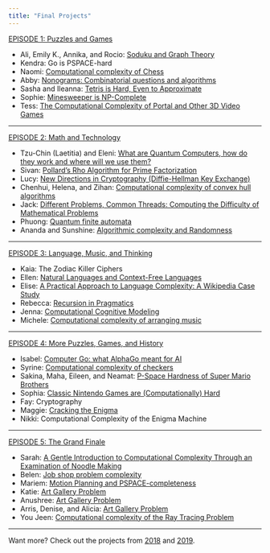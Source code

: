 ```yaml
---
title: "Final Projects"
---
```


[EPISODE 1: Puzzles and Games](https://smith.hosted.panopto.com/Panopto/Pages/Viewer.aspx?id=edbbaf2e-fb9a-4cf8-a444-aba9003a8c31)

 - Ali, Emily K., Annika, and Rocio:	[Soduku and Graph Theory](https://medium.com/smith-hcv/can-you-effectively-solve-sudoku-290d9b6fd77c)
 - Kendra:	Go is PSPACE-hard
 - Naomi:	[Computational complexity of Chess](https://medium.com/smith-hcv/computational-complexity-of-a-game-of-nxn-chess-e000f2070d8a)
 - Abby:	[Nonograms: Combinatorial questions and algorithms](https://medium.com/smith-hcv/solving-hard-instances-of-nonograms-35c68e4a26df)
 - Sasha and Ileanna:	[Tetris is Hard, Even to Approximate](https://medium.com/smith-hcv/np-completeness-of-tetris-ebbb24c7ba7a)
 - Sophie: [Minesweeper is NP-Complete](https://medium.com/smith-hcv/minesweeper-is-np-complete-47e37895cc52)
 - Tess:	[The Computational Complexity of Portal and Other 3D Video Games](https://medium.com/smith-hcv/the-computational-complexity-of-portal-and-other-3d-video-games-bd747963e1a9)

<hr>
[EPISODE 2: Math and Technology](https://smith.hosted.panopto.com/Panopto/Pages/Viewer.aspx?id=38902a36-001a-42ff-9471-abaa003cda1b)

 - Tzu-Chin (Laetitia) and Eleni:	[What are Quantum Computers, how do they work and where will we use them?](https://medium.com/what-are-quantum-computers-and-why-should-you-care/what-are-quantum-computers-and-why-should-you-ca-7ab5f5cfb0f7)
 - Sivan:	[Pollard's Rho Algorithm for Prime Factorization](https://medium.com/smith-hcv/pollards-rho-algorithm-for-prime-factorization-9002bf71d281)
 - Lucy:	[New Directions in Cryptography (Diffie-Hellman Key Exchange)](https://medium.com/smith-hcv/the-diffie-hellman-public-key-exchange-373a25c1a055)
 - Chenhui, Helena, and Zihan:	[Computational complexity of convex hull algorithms](https://medium.com/@zmiao/convex-hull-algorithms-in-2d-976803538452)
 - Jack:	[Different Problems, Common Threads: Computing the Difficulty of Mathematical Problems](https://medium.com/smith-hcv/reverse-mathematics-8f407affd8a1)
 - Phuong:	[Quantum finite automata](https://medium.com/smith-hcv/quantum-finite-automata-523157390faf)
 - Ananda and Sunshine:	[Algorithmic complexity and Randomness](https://medium.com/smith-hcv/randomness-information-theory-and-kolmogorov-complexity-6471e873bcd7)

<hr>
[EPISODE 3: Language, Music, and Thinking](https://smith.hosted.panopto.com/Panopto/Pages/Viewer.aspx?id=9997e90e-ca62-4a81-91f0-abad0029e81f)

 - Kaia: 	The Zodiac Killer Ciphers
 - Ellen:	[Natural Languages and Context-Free Languages](https://medium.com/smith-hcv/natural-languages-and-context-free-languages-23ffd3a0f04e)
 - Elise:	[A Practical Approach to Language Complexity: A Wikipedia Case Study](https://medium.com/smith-hcv/the-complexity-of-natural-language-the-recognition-problem-47c33617aa9)
 - Rebecca:	[Recursion in Pragmatics](https://medium.com/smith-hcv/250-final-project-recursion-in-pragmatics-7b57ad6e79f0)
 - Jenna:	[Computational Cognitive Modeling](https://medium.com/introduction-to-computational-cognitive-modeling)
 - Michele:	[Computational complexity of arranging music](https://medium.com/smith-hcv/music-arrangement-is-computationally-hard-8f5e231faaba)

<hr>
[EPISODE 4: More Puzzles, Games, and History]()

 - Isabel:	[Computer Go: what AlphaGo meant for AI](https://medium.com/smith-hcv/the-last-game-frontier-why-alphagos-2015-defeat-of-lee-sedol-mattered-b0276ada1ef1)
 - Syrine:	[Computational complexity of checkers](https://medium.com/@cmatoussi/computational-complexity-of-checkers-d62fa4cc2d8c?sk=68dd97e1805b73661ee9e89aecf41054)
 - Sakina, Maha, Eileen, and Neamat:	[P-Space Hardness of Super Mario Brothers](https://medium.com/smith-hcv/super-mario-bros-is-harder-easier-than-we-thought-2d2c31f79bbb)
 - Sophia:	[Classic Nintendo Games are (Computationally) Hard](https://medium.com/smith-hcv/how-hard-is-pokemon-2343fdcfc75f)
 - Fay: Cryptography
 - Maggie:	[Cracking the Enigma](https://medium.com/@msellers_47035/cracking-the-enigma-9e37e0fd8ca0)
 - Nikki:	Computational Complexity of the Enigma Machine

<hr>
[EPISODE 5: The Grand Finale]()

 - Sarah:	[A Gentle Introduction to Computational Complexity Through an Examination of Noodle Making](https://medium.com/smith-hcv/these-noodles-sure-are-complex-734145e84729)
 - Belen:	[Job shop problem complexity](https://medium.com/smith-hcv/the-job-shop-scheduling-problem-25afdaa8bc65)
 - Mariem:	[Motion Planning and PSPACE-completeness](https://medium.com/@msnoussi/presentation-of-the-computational-complexity-of-motion-planning-10267bc5904b)
 - Katie:	[Art Gallery Problem](https://medium.com/smith-hcv/the-art-gallery-problem-b162e840408f)
 - Anushree:	[Art Gallery Problem](https://medium.com/smith-hcv/the-art-gallery-problem-49b776cd786)
 - Arris, Denise, and Alicia:	[Art Gallery Problem](https://medium.com/smith-hcv/chvatals-art-gallery-theorem-f1911970b570)
 - You Jeen:	[Computational complexity of the Ray Tracing Problem](https://medium.com/smith-hcv/computational-complexity-of-ray-tracing-1db936e6aba4)

<hr>
Want more? Check out the projects from [2018](projects-2018.html) and [2019](projects-2019.html).